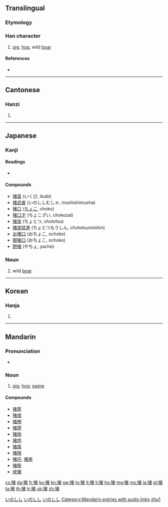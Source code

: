 {{zh-hanzi-box|猪|豬}}
{{also|豬}}
==Translingual==

===Etymology===
{{Han compound|犭|者|c1=s|c2=p|ls=psc}}

===Han character===
{{Han char|rn=94|rad=犬|as=08|sn=11|four=|canj=大竹十大日 (KHJKA)}}

# [[pig]], [[hog]], wild [[boar]]

====References====
* {{Han ref|kx=0714.260|dkj=20511|dj=1126.240|hdz=21351.090|uh=732A|ud=29482}}

----

==Cantonese==

===Hanzi===
{{yue-hanzi|jyut=zyu1}}

# {{defn|lang=yue|sort=犬08}}

----

==Japanese==

===Kanji===
{{ja-kanji|grade=|rs=犬08}}

====Readings====
* {{ja-readings|on=[[ちょ]] ([[cho]])|kun=[[いのしし]] ([[inoshishi]]), [[い]] ([[i]])|nanori=}}

====Compounds====
* [[猪首]] (いくび, ikubi)
* [[猪武者]] (いのししむしゃ, inoshishimusha)
* [[猪口]] ([[ちょこ]], choko)
* [[猪口才]] (ちょこざい, chokozai)
* [[猪突]] (ちょとつ, chototsu)
* [[猪突猛進]] (ちょとつもうしん, chototsumōshin)
* [[お猪口]] (おちょこ, ochoko)
* [[御猪口]] (おちょこ, ochoko)
* [[野猪]] (やちょ, yacho)

===Noun===
{{ja-noun|いのしし}}

# wild [[boar]]

[[Category:1000 Japanese basic words|いのしし]]
[[Category:Japanese nouns|いのしし]]
[[Category:ja:Mammals|いのしし]]

----

==Korean==

===Hanja===
{{ko-hanja|hangeul=[[저]]|eumhun=|rv=jeo|mr=chŏ|y=ce}}

# {{defn|lang=ko|sort=犬08}}

----

==Mandarin==

===Pronunciation===
* {{audio|zh-zhū.ogg|audio|lang=cmn}}

===Noun===
{{cmn-noun|s|pin=zhū|pint=zhu1|tra=豬|sim=猪|rs=犬08|mw=头}}

# [[pig]]; [[hog]]; [[swine]]

====Compounds====
* [[猪草]]
* [[猪倌]]
* [[猪圈]]
* [[猪猡]]
* [[猪排]]
* [[猪肉]]
* [[猪瘟]]
* [[猪秧]]
* [[猪仔]], [[猪崽]]
* [[猪鬃]]
* [[疣猪]]

[[Category:Mandarin entries with audio links]]
[[Category:cmn:Mammals in simplified script|zhu1]]

[[cs:猪]]
[[da:猪]]
[[fr:猪]]
[[ko:猪]]
[[kn:猪]]
[[sw:猪]]
[[lo:猪]]
[[lt:猪]]
[[li:猪]]
[[hu:猪]]
[[mg:猪]]
[[ms:猪]]
[[ja:猪]]
[[pl:猪]]
[[ta:猪]]
[[th:猪]]
[[tr:猪]]
[[uk:猪]]
[[zh:猪]]